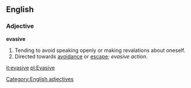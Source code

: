 ==English==

===Adjective===
'''evasive'''
# Tending to avoid speaking openly or making revalations about oneself.
# Directed towards [[avoidance]] or [[escape]]; ''evasive action''.

[[Category:English adjectives]]

[[it:evasive]]
[[pl:Evasive]]